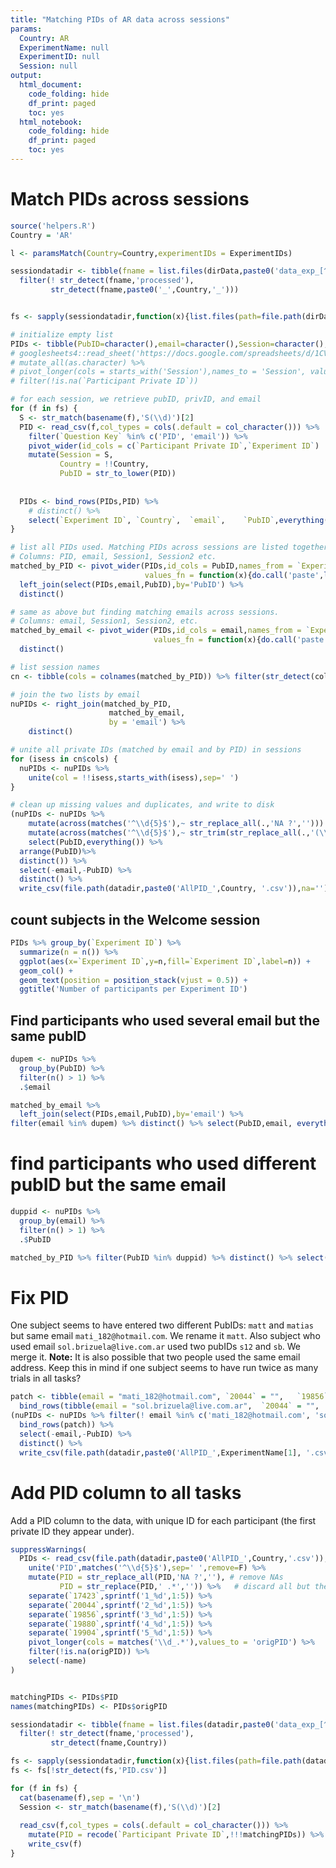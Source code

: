 ```yaml
---
title: "Matching PIDs of AR data across sessions"
params:
  Country: AR
  ExperimentName: null
  ExperimentID: null
  Session: null    
output:
  html_document:
    code_folding: hide
    df_print: paged
    toc: yes
  html_notebook:
    code_folding: hide
    df_print: paged
    toc: yes
---
```



# Match PIDs across sessions


```r
source('helpers.R')
Country = 'AR'

l <- paramsMatch(Country=Country,experimentIDs = ExperimentIDs)

sessiondatadir <- tibble(fname = list.files(dirData,paste0('data_exp_[^\\.]+Session.*$'),include.dirs = T) ) %>%
  filter(! str_detect(fname,'processed'),
         str_detect(fname,paste0('_',Country,'_')))


fs <- sapply(sessiondatadir,function(x){list.files(path=file.path(dirData,x),pattern='S._Welcome.csv',full.names = T)})

# initialize empty list
PIDs <- tibble(PubID=character(),email=character(),Session=character(),`Participant Private ID`=character())
# googlesheets4::read_sheet('https://docs.google.com/spreadsheets/d/1CVhBYlWVuL9G48NgWxaIJ-9o5B7YPfrHGE6T2oVgcQA/edit?ts=5faff96a',sheet = Country) %>%
# mutate_all(as.character) %>%
# pivot_longer(cols = starts_with('Session'),names_to = 'Session', values_to = 'Participant Private ID',names_prefix = 'Session') %>%
# filter(!is.na(`Participant Private ID`))

# for each session, we retrieve pubID, privID, and email
for (f in fs) {
  S <- str_match(basename(f),'S(\\d)')[2]
  PID <- read_csv(f,col_types = cols(.default = col_character())) %>%
    filter(`Question Key` %in% c('PID', 'email')) %>%
    pivot_wider(id_cols = c(`Participant Private ID`,`Experiment ID`)  ,names_from = `Question Key`, values_from = Response) %>%
    mutate(Session = S,
           Country = !!Country,
           PubID = str_to_lower(PID))
  
  
  PIDs <- bind_rows(PIDs,PID) %>%
    # distinct() %>%
    select(`Experiment ID`,	`Country`,	`email`,	`PubID`,everything())
}

# list all PIDs used. Matching PIDs across sessions are listed together. Attach email.
# Columns: PID, email, Session1, Session2 etc. 
matched_by_PID <- pivot_wider(PIDs,id_cols = PubID,names_from = `Experiment ID`,values_from = `Participant Private ID`, 
                              values_fn = function(x){do.call('paste',list(x,collapse = ' '))}) %>%
  left_join(select(PIDs,email,PubID),by='PubID') %>%
  distinct()

# same as above but finding matching emails across sessions.
# Columns: email, Session1, Session2, etc.
matched_by_email <- pivot_wider(PIDs,id_cols = email,names_from = `Experiment ID`,values_from = `Participant Private ID`, 
                                values_fn = function(x){do.call('paste',list(x,collapse = ' '))}) %>%
  distinct()

# list session names
cn <- tibble(cols = colnames(matched_by_PID)) %>% filter(str_detect(cols,'\\d{5}'))

# join the two lists by email
nuPIDs <- right_join(matched_by_PID,
                      matched_by_email,
                      by = 'email') %>%
    distinct()

# unite all private IDs (matched by email and by PID) in sessions
for (isess in cn$cols) {
  nuPIDs <- nuPIDs %>% 
    unite(col = !!isess,starts_with(isess),sep=' ')
}

# clean up missing values and duplicates, and write to disk
(nuPIDs <- nuPIDs %>%
    mutate(across(matches('^\\d{5}$'),~ str_replace_all(.,'NA ?',''))) %>%
    mutate(across(matches('^\\d{5}$'),~ str_trim(str_replace_all(.,'(\\d{7}) (?:\\d{7} ?)*\\1','\\1')))) %>%
    select(PubID,everything()) %>%
  arrange(PubID)%>%
  distinct()) %>%
  select(-email,-PubID) %>%
  distinct() %>%
  write_csv(file.path(datadir,paste0('AllPID_',Country, '.csv')),na='')

```

## count subjects in the Welcome session

```r
PIDs %>% group_by(`Experiment ID`) %>%
  summarize(n = n()) %>%
  ggplot(aes(x=`Experiment ID`,y=n,fill=`Experiment ID`,label=n)) +
  geom_col() +
  geom_text(position = position_stack(vjust = 0.5)) +
  ggtitle('Number of participants per Experiment ID')
```

## Find participants who used several email but the same pubID

```r
dupem <- nuPIDs %>%
  group_by(PubID) %>%
  filter(n() > 1) %>%
  .$email

matched_by_email %>%
  left_join(select(PIDs,email,PubID),by='email') %>%
filter(email %in% dupem) %>% distinct() %>% select(PubID,email, everything()) %>%arrange(PubID)
```

# find participants who used different pubID but the same email

```r
duppid <- nuPIDs %>%
  group_by(email) %>%
  filter(n() > 1) %>%
  .$PubID

matched_by_PID %>% filter(PubID %in% duppid) %>% distinct() %>% select(email, PubID, everything()) %>% arrange(email)
```
# Fix PID

One subject seems to have entered two different PubIDs: `matt` and `matias` but same email `mati_182@hotmail.com`. We rename it `matt`.
Also subject who used email `sol.brizuela@live.com.ar` used two pubIDs `s12` and `sb`. We merge it.
**Note:** It is also possible that two people used the same email address. Keep this in mind if one subject seems to have run twice as many trials in all tasks?
```r

patch <- tibble(email = "mati_182@hotmail.com",	`20044` = "",	`19856` = "",	`19880` = "",	`19904` = "", `17423` = "1396062 1495635", PubID = 'matt') %>%
  bind_rows(tibble(email = "sol.brizuela@live.com.ar",	`20044` = "",	`19856` = "",	`19880` = "",	`19904` = "", `17423` = "1391538 1921583", PubID = 'sb'))
(nuPIDs <- nuPIDs %>% filter(! email %in% c('mati_182@hotmail.com', 'sol.brizuela@live.com.ar')) %>%
  bind_rows(patch)) %>%
  select(-email,-PubID) %>%
  distinct() %>%
  write_csv(file.path(datadir,paste0('AllPID_',ExperimentName[1], '.csv')),na='')

```

# Add PID column to all tasks

Add a PID column to the data, with unique ID for each participant (the first private ID they appear under).

```r

suppressWarnings(
  PIDs <- read_csv(file.path(datadir,paste0('AllPID_',Country,'.csv')),col_types = cols()) %>%
    unite('PID',matches('^\\d{5}$'),sep=' ',remove=F) %>%
    mutate(PID = str_replace_all(PID,'NA ?',''), # remove NAs
           PID = str_replace(PID,' .*','')) %>%   # discard all but the first PID
    separate(`17423`,sprintf('1_%d',1:5)) %>%
    separate(`20044`,sprintf('2_%d',1:5)) %>%
    separate(`19856`,sprintf('3_%d',1:5)) %>%
    separate(`19880`,sprintf('4_%d',1:5)) %>%
    separate(`19904`,sprintf('5_%d',1:5)) %>%
    pivot_longer(cols = matches('\\d_.*'),values_to = 'origPID') %>%
    filter(!is.na(origPID)) %>%
    select(-name)
)


matchingPIDs <- PIDs$PID
names(matchingPIDs) <- PIDs$origPID

sessiondatadir <- tibble(fname = list.files(datadir,paste0('data_exp_[^\\.]+Session[0-9]+$'),include.dirs = T) ) %>%
  filter(! str_detect(fname,'processed'),
         str_detect(fname,Country))

fs <- sapply(sessiondatadir,function(x){list.files(path=file.path(datadir,x),pattern='S._.*.csv',full.names = T)})
fs <- fs[!str_detect(fs,'PID.csv')]

for (f in fs) {
  cat(basename(f),sep = '\n')
  Session <- str_match(basename(f),'S(\\d)')[2]
  
  read_csv(f,col_types = cols(.default = col_character())) %>%
    mutate(PID = recode(`Participant Private ID`,!!!matchingPIDs)) %>%
    write_csv(f)
}
```

